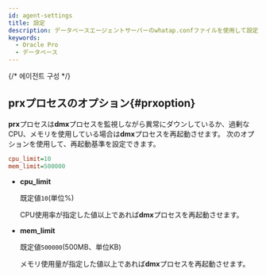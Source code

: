 ```yaml
---
id: agent-settings
title: 設定
description: データベースエージェントサーバーのwhatap.confファイルを使用して設定できるオプションについて説明します。
keywords:
  - Oracle Pro
  - データベース
---
```



<Dbagentsettingsdesc />

{/* 에이전트 구성 */}

<Dbstructureofagent />

## prxプロセスのオプション{#prxoption}

**prx**プロセスは**dmx**プロセスを監視しながら異常にダウンしているか、過剰なCPU、メモリを使用している場合は**dmx**プロセスを再起動させます。 次のオプションを使用して、再起動基準を設定できます。

```ini title="prx.conf"
cpu_limit=10
mem_limit=500000 
```

- **cpu_limit**

  既定値`10`(単位%)

  CPU使用率が指定した値以上であれば**dmx**プロセスを再起動させます。

- **mem_limit**

  既定値`500000`(500MB、単位KB)

  メモリ使用量が指定した値以上であれば**dmx**プロセスを再起動させます。
